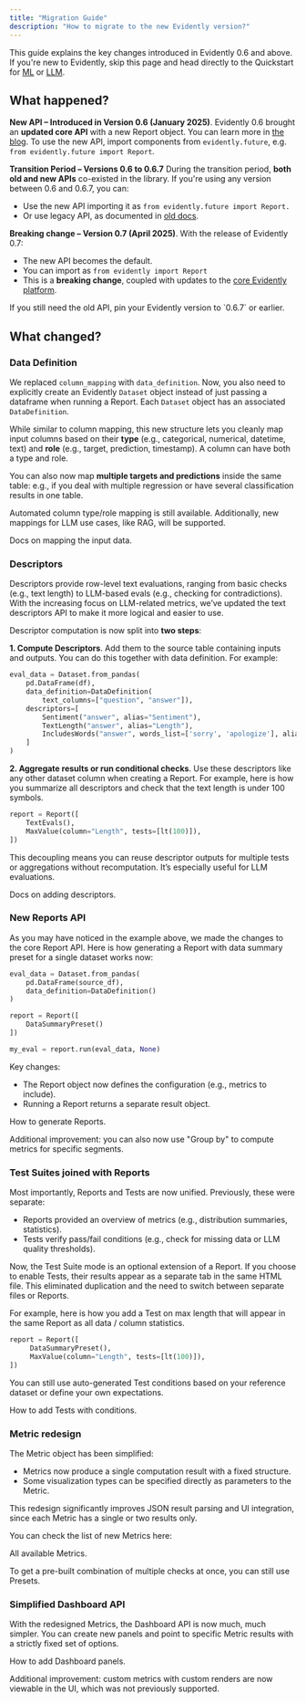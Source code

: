 ```yaml
---
title: "Migration Guide"
description: "How to migrate to the new Evidently version?"
---
```


This guide explains the key changes introduced in Evidently 0.6 and above. If you're new to Evidently, skip this page and head directly to the Quickstart for [ML](/quickstart_ml) or [LLM](/quickstart_llm).

## What happened?

**New API – Introduced in Version 0.6 (January 2025)**. Evidently 0.6 brought an **updated core API** with a new Report object. You can learn more in [the blog](https://www.evidentlyai.com/blog/evidently-api-change). To use the new API, import components from `evidently.future`, e.g. `from evidently.future import Report`.

**Transition Period – Versions 0.6 to 0.6.7** During the transition period, **both old and new APIs** co-existed in the library. If you're using any version between 0.6 and 0.6.7, you can:

- Use the new API importing it as `from evidently.future import Report.` 
- Or use legacy API, as documented in [old docs](https://docs-old.evidentlyai.com/).

**Breaking change – Version 0.7 (April 2025)**. With the release of Evidently 0.7:
- The new API becomes the default.
- You can import as `from evidently import Report`
- This is a **breaking change**, coupled with updates to the [core Evidently platform](cloud_v2).

<Info>
If you still need the old API, pin your Evidently version to `0.6.7` or earlier.
</Info>

## What changed?

### Data Definition

We replaced `column_mapping` with `data_definition`. Now, you also need to explicitly create an Evidently `Dataset` object instead of just passing a dataframe when running a Report. Each `Dataset` object has an associated `DataDefinition`.

While similar to column mapping, this new structure lets you cleanly map input columns based on their **type** (e.g., categorical, numerical, datetime, text) and **role** (e.g., target, prediction, timestamp). A column can have both a type and role.

You can also now map **multiple targets and predictions** inside the same table: e.g., if you deal with multiple regression or have several classification results in one table.

Automated column type/role mapping is still available. Additionally, new mappings for LLM use cases, like RAG, will be supported.

<Card title="Data Definition" href="/docs/library/data_definition">
  Docs on mapping the input data.
</Card>

### Descriptors

Descriptors provide row-level text evaluations, ranging from basic checks (e.g., text length) to LLM-based evals (e.g., checking for contradictions). With the increasing focus on LLM-related metrics, we’ve updated the text descriptors API to make it more logical and easier to use.

Descriptor computation is now split into **two steps**:

**1. Compute Descriptors**. Add them to the source table containing inputs and outputs. You can do this together with data definition. For example:

```python
eval_data = Dataset.from_pandas(
    pd.DataFrame(df),
    data_definition=DataDefinition(
        text_columns=["question", "answer"]),
    descriptors=[
        Sentiment("answer", alias="Sentiment"),
        TextLength("answer", alias="Length"),
        IncludesWords("answer", words_list=['sorry', 'apologize'], alias="Denials"),
    ]
)
```

**2. Aggregate results or run conditional checks**. Use these descriptors like any other dataset column when creating a Report. For example, here is how you summarize all descriptors and check that the text length is under 100 symbols.

```python
report = Report([
    TextEvals(),
    MaxValue(column="Length", tests=[lt(100)]),
])
```

This decoupling means you can reuse descriptor outputs for multiple tests or aggregations without recomputation. It’s especially useful for LLM evaluations.

<Card title="Descriptors" href="/docs/library/descriptors">
  Docs on adding descriptors.
</Card>

### New Reports API

As you may have noticed in the example above, we made the changes to the core Report API. Here is how generating a Report with data summary preset for a single dataset works now:

```python
eval_data = Dataset.from_pandas(
    pd.DataFrame(source_df),
    data_definition=DataDefinition()
)

report = Report([
    DataSummaryPreset()
])

my_eval = report.run(eval_data, None)
```

Key changes:

- The Report object now defines the configuration (e.g., metrics to include).
- Running a Report returns a separate result object.

<Card title="Reports" href="/docs/library/report">
  How to generate Reports.
</Card>

Additional improvement: you can also now use "Group by" to compute metrics for specific segments.

### Test Suites joined with Reports

Most importantly,  Reports and Tests are now unified. Previously, these were separate:

- Reports provided an overview of metrics (e.g., distribution summaries, statistics).
- Tests verify pass/fail conditions (e.g., check for missing data or LLM quality thresholds).

Now, the Test Suite mode is an optional extension of a Report. If you choose to enable Tests, their results appear as a separate tab in the same HTML file. This eliminated duplication and the need to switch between separate files or Reports.

For example, here is how you add a Test on max length that will appear in the same Report as all data / column statistics.

```python
report = Report([
     DataSummaryPreset(),
     MaxValue(column="Length", tests=[lt(100)]),
])
```

You can still use auto-generated Test conditions based on your reference dataset or define your own expectations.

<Card title="Tests" href="/docs/library/tests">
  How to add Tests with conditions.
</Card>

### Metric redesign

The Metric object has been simplified:

- Metrics now produce a single computation result with a fixed structure.
- Some visualization types can be specified directly as parameters to the Metric.

This redesign significantly improves JSON result parsing and UI integration, since each Metric has a single or two results only.

You can check the list of new Metrics here:

<Card title="Metrics" href="/metrics/all-metrics">
  All available Metrics.
</Card>

To get a pre-built combination of multiple checks at once, you can still use Presets.

### Simplified Dashboard API

With the redesigned Metrics, the Dashboard API is now much, much simpler. You can create new panels and point to specific Metric results with a strictly fixed set of options.

<Card title="Dashboard" href="/docs/platform/dashboard_add_panels">
  How to add Dashboard panels.
</Card>

Additional improvement: custom metrics with custom renders are now viewable in the UI, which was not previously supported.
